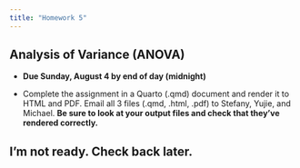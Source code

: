 ```yaml
---
title: "Homework 5"
---
```


## Analysis of Variance (ANOVA)

* **Due Sunday, August 4 by end of day (midnight)**

* Complete the assignment in a Quarto (.qmd) document and render it to HTML and PDF. Email all 3 files (.qmd, .html, .pdf) to Stefany, Yujie, and Michael. **Be sure to look at your output files and check that they've rendered correctly.** 

## I'm not ready. Check back later.


